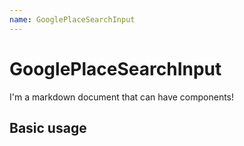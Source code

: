 ```yaml
---
name: GooglePlaceSearchInput
---
```



# GooglePlaceSearchInput

I'm a markdown document that can have components!

<PropsTable of={GooglePlaceSearchInput} />

## Basic usage

<Playground>
    <GooglePlaceSearchInput
        apiKey={''}
        onChange={console.log}
        onPlaceSelected={console.log}
        value={'Test City'}
    />
</Playground>
